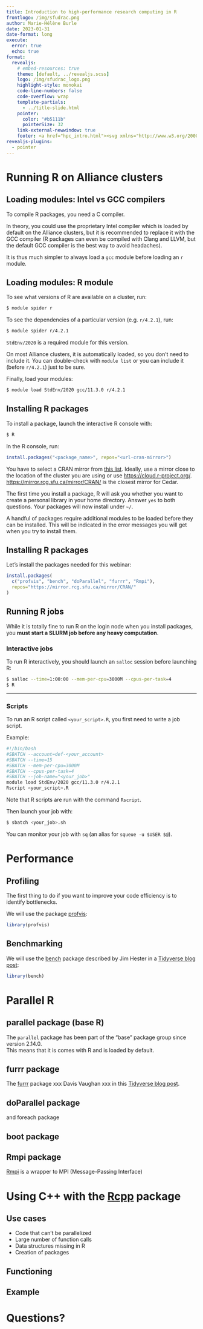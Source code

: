 ```yaml
---
title: Introduction to high-performance research computing in R
frontlogo: /img/sfudrac.png
author: Marie-Hélène Burle
date: 2023-01-31
date-format: long
execute:
  error: true
  echo: true
format:
  revealjs:
    # embed-resources: true
    theme: [default, ../revealjs.scss]
    logo: /img/sfudrac_logo.png
    highlight-style: monokai
    code-line-numbers: false
    code-overflow: wrap
    template-partials:
      - ../title-slide.html
    pointer:
      color: "#b5111b"
      pointerSize: 32
    link-external-newwindow: true
    footer: <a href="hpc_intro.html"><svg xmlns="http://www.w3.org/2000/svg" width="16" height="16" fill="rgb(153, 153, 153)" class="bi bi-arrow-90deg-up" viewBox="0 0 16 16"><path fill-rule="evenodd" d="M4.854 1.146a.5.5 0 0 0-.708 0l-4 4a.5.5 0 1 0 .708.708L4 2.707V12.5A2.5 2.5 0 0 0 6.5 15h8a.5.5 0 0 0 0-1h-8A1.5 1.5 0 0 1 5 12.5V2.707l3.146 3.147a.5.5 0 1 0 .708-.708l-4-4z"/></svg>&nbsp;Back to workshop page</a>
revealjs-plugins:
  - pointer
---
```


# Running R on Alliance clusters

## Loading modules: Intel vs GCC compilers

To compile R packages, you need a C compiler.

In theory, you could use the proprietary Intel compiler which is loaded by default on the Alliance clusters, but it is recommended to replace it with the GCC compiler (R packages can even be compiled with Clang and LLVM, but the default GCC compiler is the best way to avoid headaches).

It is thus much simpler to always load a `gcc` module before loading an `r` module.

## Loading modules: R module

To see what versions of R are available on a cluster, run:

```.bash
$ module spider r
```

To see the dependencies of a particular version (e.g. `r/4.2.1`), run:

```.bash
$ module spider r/4.2.1
```

:::{.note}

`StdEnv/2020` is a required module for this version.

On most Alliance clusters, it is automatically loaded, so you don't need to include it. You can double-check with `module list` or you can include it (before `r/4.2.1`) just to be sure.

:::

Finally, load your modules:

```.bash
$ module load StdEnv/2020 gcc/11.3.0 r/4.2.1
```

## Installing R packages

To install a package, launch the interactive R console with:

```.bash
$ R
```

In the R console, run:

```.r
install.packages("<package_name>", repos="<url-cran-mirror>")
```

:::{.note}


You have to select a CRAN mirror from [this list](https://cran.r-project.org/mirrors.html){target="_blank"}. Ideally, use a mirror close to the location of the cluster you are using or use <https://cloud.r-project.org/>. \
<https://mirror.rcg.sfu.ca/mirror/CRAN/> is the closest mirror for Cedar.

:::

:::{.note}

The first time you install a package, R will ask you whether you want to create a personal library in your home directory. Answer `yes` to both questions. Your packages will now install under `~/`.

:::

:::{.note}

A handful of packages require additional modules to be loaded before they can be installed. This will be indicated in the error messages you will get when you try to install them.

:::

## Installing R packages

Let's install the packages needed for this webinar:

```.r
install.packages(
  c("profvis", "bench", "doParallel", "furrr", "Rmpi"),
  repos="https://mirror.rcg.sfu.ca/mirror/CRAN/"
)
```

## Running R jobs

:::{.note}

While it is totally fine to run R on the login node when you install packages, you **must start a SLURM job before any heavy computation**.

:::

### Interactive jobs

To run R interactively, you should launch an `salloc` session before launching R:

```.bash
$ salloc --time=1:00:00 --mem-per-cpu=3000M --cpus-per-task=4
$ R
```

---

### Scripts

To run an R script called `<your_script>.R`, you first need to write a job script.

:::{.example}

Example:

```.bash
#!/bin/bash
#SBATCH --account=def-<your_account>
#SBATCH --time=15
#SBATCH --mem-per-cpu=3000M
#SBATCH --cpus-per-task=4
#SBATCH --job-name="<your_job>"
module load StdEnv/2020 gcc/11.3.0 r/4.2.1
Rscript <your_script>.R
```

:::{.note}

Note that R scripts are run with the command `Rscript`.

:::

:::

Then launch your job with:

```.bash
$ sbatch <your_job>.sh
```

You can monitor your job with `sq` (an alias for `squeue -u $USER $@`).

# Performance

## Profiling

The first thing to do if you want to improve your code efficiency is to identify bottlenecks.

We will use the package [profvis](https://cran.r-project.org/web/packages/profvis/index.html):

```.r
library(profvis)
```



## Benchmarking

We will use the [bench](https://cran.r-project.org/web/packages/bench/index.html) package described by Jim Hester in a [Tidyverse blog post](https://www.tidyverse.org/blog/2018/06/bench-1.0.1/):

```r
library(bench)
```






# Parallel R

<!-- https://towardsdatascience.com/getting-started-with-parallel-programming-in-r-d5f801d43745 -->
<!-- https://nceas.github.io/oss-lessons/parallel-computing-in-r/parallel-computing-in-r.html -->
<!-- https://yxue-me.com/post/2019-05-12-a-glossary-of-parallel-computing-packages-in-r-2019/ -->
<!-- https://subscription.packtpub.com/book/big-data-and-business-intelligence/9781784394004/1/ch01lvl1sec09/the-r-parallel-package -->
<!-- https://www.r-bloggers.com/2017/08/implementing-parallel-processing-in-r/ -->
<!-- https://www.stat.umn.edu/geyer/3701/notes/parallel.html -->
<!-- https://www.stat.umn.edu/geyer/8054/notes/parallel.html -->
<!-- https://blog.esciencecenter.nl/parallel-r-in-a-nutshell-4391d45b5461 -->
<!-- https://dept.stat.lsa.umich.edu/~jerrick/courses/stat701/notes/parallel.html -->
<!-- https://bookdown.org/rdpeng/rprogdatascience/parallel-computation.html -->
<!-- https://docs.alliancecan.ca/wiki/R#doParallel_and_foreach -->
<!-- https://www.r-bloggers.com/2016/01/strategies-to-speedup-r-code/ -->
<!-- https://www.datacamp.com/tutorial/r-tutorial-apply-family -->
<!-- https://bookdown.org/rdpeng/rprogdatascience/profiling-r-code.html -->

<!-- Start large (4GB) on a test script. Then: -->
<!-- While the script is running, check how much memory is used in real time by typing: sstat yourjobID.batch --format="JobID,MaxRSS" -->
<!-- Or -->
<!-- When the script is done running, check how much was used by typing: sacct -o MaxRSS -j yourjobID -->
<!-- If you check the slurm.out file and you’re getting “oom-kill” errors, you need to request more memory -->
<!-- If you’re using less than you asked for, it’s beneficial to reduce the memory in --mem or --mem-per-cpu (this way your job will get scheduled sooner) -->
<!-- Resubmit your job with your new estimate. -->


<!-- Independent repeats of computations (e.g. bootstrapping) -->

<!-- No communication needed between computations. -->

## parallel package (base R)

The `parallel` package has been part of the "base" package group since version 2.14.0. \
This means that it is comes with R and is loaded by default.

<!-- (a) Start up M ‘worker’ processes, and do any initialization needed on the workers. -->
<!-- (b) Send any data required for each task to the workers. -->
<!-- (c) Split the task into M roughly equally-sized chunks, and send the chunks (including the R -->
<!-- code needed) to the workers. -->
<!-- (d) Wait for all the workers to complete their tasks, and ask them for their results. -->
<!-- (e) Repeat steps (b–d) for any further tasks. -->
<!-- (f) Shut down the worker processes. -->

## furrr package

The [furrr](https://cran.r-project.org/web/packages/furrr/index.html) package xxx Davis Vaughan xxx in this [Tidyverse blog post](https://www.tidyverse.org/blog/2020/10/furrr-0-2-0/).

## doParallel package

and foreach package


## boot package


## Rmpi package

[Rmpi](https://cran.r-project.org/web/packages/Rmpi/index.html) is a wrapper to MPI (Message-Passing Interface)

# Using C++ with the [Rcpp](https://cran.r-project.org/web/packages/Rcpp/index.html) package



## Use cases

- Code that can't be parallelized
- Large number of function calls
- Data structures missing in R
- Creation of packages

## Functioning

## Example



# Questions?
